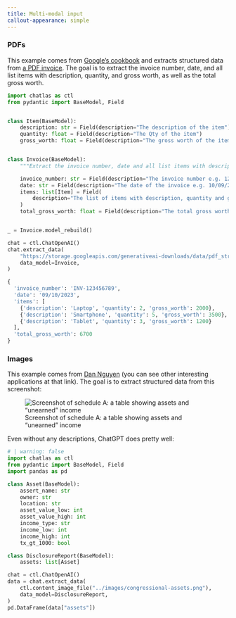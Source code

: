 ```yaml
---
title: Multi-modal input
callout-appearance: simple
---
```


### PDFs

This example comes from [Google's cookbook](https://github.com/google-gemini/cookbook/blob/main/examples/Pdf_structured_outputs_on_invoices_and_forms.ipynb) and extracts structured data from [a PDF invoice](https://storage.googleapis.com/generativeai-downloads/data/pdf_structured_outputs/invoice.pdf). The goal is to extract the invoice number, date, and all list items with description, quantity, and gross worth, as well as the total gross worth.

```python
import chatlas as ctl
from pydantic import BaseModel, Field


class Item(BaseModel):
    description: str = Field(description="The description of the item")
    quantity: float = Field(description="The Qty of the item")
    gross_worth: float = Field(description="The gross worth of the item")


class Invoice(BaseModel):
    """Extract the invoice number, date and all list items with description, quantity and gross worth and the total gross worth."""

    invoice_number: str = Field(description="The invoice number e.g. 1234567890")
    date: str = Field(description="The date of the invoice e.g. 10/09/2012")
    items: list[Item] = Field(
        description="The list of items with description, quantity and gross worth"
    )
    total_gross_worth: float = Field(description="The total gross worth of the invoice")


_ = Invoice.model_rebuild()

chat = ctl.ChatOpenAI()
chat.extract_data(
    "https://storage.googleapis.com/generativeai-downloads/data/pdf_structured_outputs/invoice.pdf",
    data_model=Invoice,
)
```

::: chatlas-response-container

```python
{
  'invoice_number': 'INV-123456789',
  'date': '09/10/2023',
  'items': [
    {'description': 'Laptop', 'quantity': 2, 'gross_worth': 2000},
    {'description': 'Smartphone', 'quantity': 5, 'gross_worth': 3500},
    {'description': 'Tablet', 'quantity': 3, 'gross_worth': 1200}
  ],
  'total_gross_worth': 6700
}
```

:::



### Images

This example comes from [Dan Nguyen](https://gist.github.com/dannguyen/faaa56cebf30ad51108a9fe4f8db36d8) (you can see other interesting applications at that link). The goal is to extract structured data from this screenshot:

![Screenshot of schedule A: a table showing assets and "unearned" income](/congressional-assets.png)

Even without any descriptions, ChatGPT does pretty well:

```python
# | warning: false
import chatlas as ctl
from pydantic import BaseModel, Field
import pandas as pd

class Asset(BaseModel):
    assert_name: str
    owner: str
    location: str
    asset_value_low: int
    asset_value_high: int
    income_type: str
    income_low: int
    income_high: int
    tx_gt_1000: bool

class DisclosureReport(BaseModel):
    assets: list[Asset]

chat = ctl.ChatOpenAI()
data = chat.extract_data(
    ctl.content_image_file("../images/congressional-assets.png"),
    data_model=DisclosureReport,
)
pd.DataFrame(data["assets"])
```
